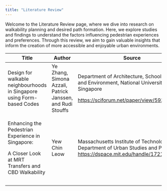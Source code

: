 ```yaml
---
title: "Literature Review"
---
```


Welcome to the Literature Review page, where we dive into research on walkability planning and desired path formation. Here, we explore studies and findings to understand the factors influencing pedestrian experiences and preferences. Through this review, we aim to gain valuable insights that inform the creation of more accessible and enjoyable urban environments.

+------------------------------------------------------------------------+------------------------------------------------------------+------------------------------------------------------------------------------------------------------------------------------+-----------+
| Title                                                                  | Author                                                     | Source                                                                                                                       | Findings  |
+========================================================================+============================================================+==============================================================================================================================+===========+
| Design for walkable neighbourhoods in Singapore using Form-based Codes | Ye Zhang, Simona Azzali, Patrick Janssen, and Rudi Stouffs | Department of Architecture, School of Design and Environment, National University of Singapore                               |           |
|                                                                        |                                                            |                                                                                                                              |           |
|                                                                        |                                                            | <https://sciforum.net/paper/view/5934>                                                                                       |           |
+------------------------------------------------------------------------+------------------------------------------------------------+------------------------------------------------------------------------------------------------------------------------------+-----------+
| Enhancing the Pedestrian Experience in Singapore:                      | Yew Chin Leow                                              | Massachusetts Institute of Technology. Department of Urban Studies and Planning <https://dspace.mit.edu/handle/1721.1/44205> |           |
|                                                                        |                                                            |                                                                                                                              |           |
| A Closer Look at MRT Transfers and CBD Walkability                     |                                                            |                                                                                                                              |           |
+------------------------------------------------------------------------+------------------------------------------------------------+------------------------------------------------------------------------------------------------------------------------------+-----------+
|                                                                        |                                                            |                                                                                                                              |           |
+------------------------------------------------------------------------+------------------------------------------------------------+------------------------------------------------------------------------------------------------------------------------------+-----------+
|                                                                        |                                                            |                                                                                                                              |           |
+------------------------------------------------------------------------+------------------------------------------------------------+------------------------------------------------------------------------------------------------------------------------------+-----------+
